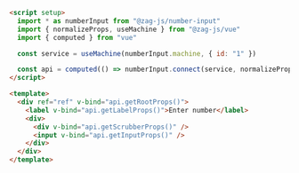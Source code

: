 ```html
<script setup>
  import * as numberInput from "@zag-js/number-input"
  import { normalizeProps, useMachine } from "@zag-js/vue"
  import { computed } from "vue"

  const service = useMachine(numberInput.machine, { id: "1" })

  const api = computed(() => numberInput.connect(service, normalizeProps))
</script>

<template>
  <div ref="ref" v-bind="api.getRootProps()">
    <label v-bind="api.getLabelProps()">Enter number</label>
    <div>
      <div v-bind="api.getScrubberProps()" />
      <input v-bind="api.getInputProps()" />
    </div>
  </div>
</template>
```
